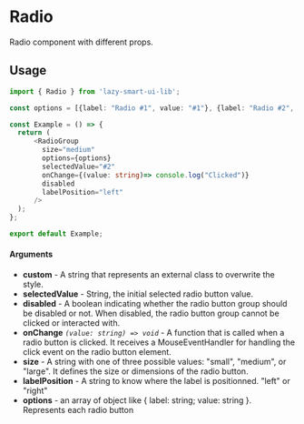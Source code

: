 # Radio

Radio component with different props.

## Usage

```ts
import { Radio } from 'lazy-smart-ui-lib';

const options = [{label: "Radio #1", value: "#1"}, {label: "Radio #2", value: "#2"},{label: "Radio #3", value: "#3"}];

const Example = () => {
  return (
      <RadioGroup
        size="medium"
        options={options}
        selectedValue="#2"
        onChange={(value: string)=> console.log("Clicked")}
        disabled
        labelPosition="left"
      />
  );
};

export default Example;
```

#### Arguments

- **custom** - A string that represents an external class to overwrite the style.
- **selectedValue** - String, the initial selected radio button value.
- **disabled** - A boolean indicating whether the radio button group should be disabled or not. When disabled, the radio button group cannot be clicked or interacted with.
- **onChange** _`(value: string) => void`_ - A function that is called when a radio button is clicked. It receives a MouseEventHandler for handling the click event on the radio button element.
- **size** - A string with one of three possible values: "small", "medium", or "large". It defines the size or dimensions of the radio button.
- **labelPosition** - A string to know where the label is positionned. "left" or "right"
- **options** - an array of object like { label: string; value: string }. Represents each radio button